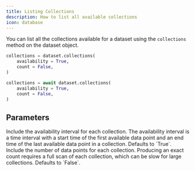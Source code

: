 ```yaml
---
title: Listing Collections
description: How to list all available collections
icon: database
---
```


You can list all the collections available for a dataset using the `collections` method on the dataset object.

<RequestExample>

```python Python (Sync)
collections = dataset.collections(
    availability = True,
    count = False,
)
```

```python Python (Async)
collections = await dataset.collections(
    availability = True,
    count = False,
)
```

</RequestExample>

## Parameters

<ParamField path="availability" type="bool">
  Include the availability interval for each collection. The availability interval is a time interval with a start time
  of the first available data point and an end time of the last available data point in a collection. Defaults to
  `True`.
</ParamField>

<ParamField path="count" type="bool">
  Include the number of data points for each collection. Producing an exact count requires a full scan of each
  collection, which can be slow for large collections. Defaults to `False`.
</ParamField>
